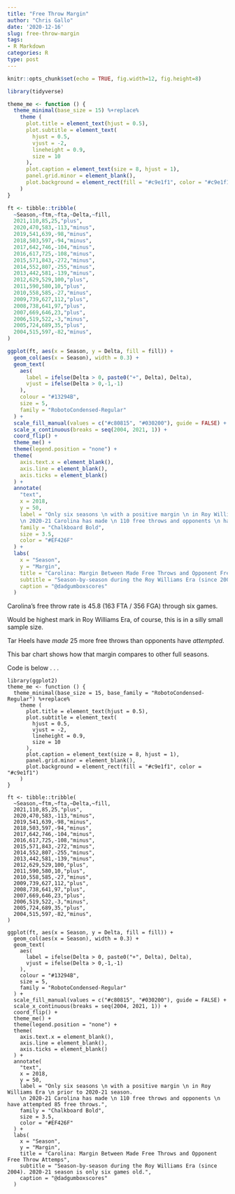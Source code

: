 ```yaml
---
title: "Free Throw Margin"
author: "Chris Gallo"
date: '2020-12-16'
slug: free-throw-margin
tags:
- R Markdown
categories: R
type: post
---
```


```r
knitr::opts_chunk$set(echo = TRUE, fig.width=12, fig.height=8)
```

```r
library(tidyverse)

theme_me <- function () {
  theme_minimal(base_size = 15) %+replace%
    theme (
      plot.title = element_text(hjust = 0.5),
      plot.subtitle = element_text(
        hjust = 0.5,
        vjust = -2,
        lineheight = 0.9,
        size = 10
      ),
      plot.caption = element_text(size = 8, hjust = 1),
      panel.grid.minor = element_blank(),
      plot.background = element_rect(fill = "#c9e1f1", color = "#c9e1f1")
    )
}

ft <- tibble::tribble(
  ~Season,~ftm,~fta,~Delta,~fill,
  2021,110,85,25,"plus",
  2020,470,583,-113,"minus",
  2019,541,639,-98,"minus",
  2018,503,597,-94,"minus",
  2017,642,746,-104,"minus",
  2016,617,725,-108,"minus",
  2015,571,843,-272,"minus",
  2014,552,807,-255,"minus",
  2013,442,581,-139,"minus",
  2012,629,529,100,"plus",
  2011,590,580,10,"plus",
  2010,558,585,-27,"minus",
  2009,739,627,112,"plus",
  2008,738,641,97,"plus",
  2007,669,646,23,"plus",
  2006,519,522,-3,"minus",
  2005,724,689,35,"plus",
  2004,515,597,-82,"minus",
)

ggplot(ft, aes(x = Season, y = Delta, fill = fill)) +
  geom_col(aes(x = Season), width = 0.3) +
  geom_text(
    aes(
      label = ifelse(Delta > 0, paste0("+", Delta), Delta),
      vjust = ifelse(Delta > 0,-1,-1)
    ),
    colour = "#13294B",
    size = 5,
    family = "RobotoCondensed-Regular"
  ) +
  scale_fill_manual(values = c("#c80815", "#030200"), guide = FALSE) +
  scale_x_continuous(breaks = seq(2004, 2021, 1)) +
  coord_flip() +
  theme_me() +
  theme(legend.position = "none") +
  theme(
    axis.text.x = element_blank(),
    axis.line = element_blank(),
    axis.ticks = element_blank()
  ) +
  annotate(
    "text",
    x = 2018,
    y = 50,
    label = "Only six seasons \n with a positive margin \n in Roy Williams Era \n prior to 2020-21 season.
    \n 2020-21 Carolina has made \n 110 free throws and opponents \n have attempted 85 free throws.",
    family = "Chalkboard Bold",
    size = 3.5,
    color = "#EF426F"
  ) +
  labs(
    x = "Season",
    y = "Margin",
    title = "Carolina: Margin Between Made Free Throws and Opponent Free Throw Attemps",
    subtitle = "Season-by-season during the Roy Williams Era (since 2004). 2020-21 season is only six games old.",
    caption = "@dadgumboxscores"
  )
```

Carolina's free throw rate is 45.8 (163 FTA / 356 FGA) through six games. 

Would be highest mark in Roy Williams Era, of course, this is in a silly small sample size. 

Tar Heels have _made_ 25 more free throws than opponents have _attempted_.

This bar chart shows how that margin compares to other full seasons.

Code is below . . .

```
library(ggplot2)
theme_me <- function () {
  theme_minimal(base_size = 15, base_family = "RobotoCondensed-Regular") %+replace%
    theme (
      plot.title = element_text(hjust = 0.5),
      plot.subtitle = element_text(
        hjust = 0.5,
        vjust = -2,
        lineheight = 0.9,
        size = 10
      ),
      plot.caption = element_text(size = 8, hjust = 1),
      panel.grid.minor = element_blank(),
      plot.background = element_rect(fill = "#c9e1f1", color = "#c9e1f1")
    )
}

ft <- tibble::tribble(
  ~Season,~ftm,~fta,~Delta,~fill,
  2021,110,85,25,"plus",
  2020,470,583,-113,"minus",
  2019,541,639,-98,"minus",
  2018,503,597,-94,"minus",
  2017,642,746,-104,"minus",
  2016,617,725,-108,"minus",
  2015,571,843,-272,"minus",
  2014,552,807,-255,"minus",
  2013,442,581,-139,"minus",
  2012,629,529,100,"plus",
  2011,590,580,10,"plus",
  2010,558,585,-27,"minus",
  2009,739,627,112,"plus",
  2008,738,641,97,"plus",
  2007,669,646,23,"plus",
  2006,519,522,-3,"minus",
  2005,724,689,35,"plus",
  2004,515,597,-82,"minus",
)

ggplot(ft, aes(x = Season, y = Delta, fill = fill)) +
  geom_col(aes(x = Season), width = 0.3) +
  geom_text(
    aes(
      label = ifelse(Delta > 0, paste0("+", Delta), Delta),
      vjust = ifelse(Delta > 0,-1,-1)
    ),
    colour = "#13294B",
    size = 5,
    family = "RobotoCondensed-Regular"
  ) +
  scale_fill_manual(values = c("#c80815", "#030200"), guide = FALSE) +
  scale_x_continuous(breaks = seq(2004, 2021, 1)) +
  coord_flip() +
  theme_me() +
  theme(legend.position = "none") +
  theme(
    axis.text.x = element_blank(),
    axis.line = element_blank(),
    axis.ticks = element_blank()
  ) +
  annotate(
    "text",
    x = 2018,
    y = 50,
    label = "Only six seasons \n with a positive margin \n in Roy Williams Era \n prior to 2020-21 season.
    \n 2020-21 Carolina has made \n 110 free throws and opponents \n have attempted 85 free throws.",
    family = "Chalkboard Bold",
    size = 3.5,
    color = "#EF426F"
  ) +
  labs(
    x = "Season",
    y = "Margin",
    title = "Carolina: Margin Between Made Free Throws and Opponent Free Throw Attemps",
    subtitle = "Season-by-season during the Roy Williams Era (since 2004). 2020-21 season is only six games old.",
    caption = "@dadgumboxscores"
  )
```
